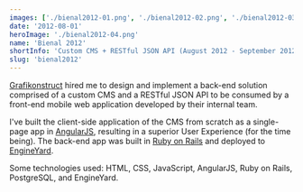 ```yaml
---
images: ['./bienal2012-01.png', './bienal2012-02.png', './bienal2012-03.png', './bienal2012-04.png']
date: '2012-08-01'
heroImage: './bienal2012-04.png'
name: 'Bienal 2012'
shortInfo: 'Custom CMS + RESTful JSON API (August 2012 - September 2012)'
slug: 'bienal2012'
---
```



[Grafikonstruct](https://www.linkedin.com/company/grafikonstruct/) hired me to design and implement a back-end solution comprised of a custom CMS and a RESTful JSON API to be consumed by a front-end mobile web application developed by their internal team.

I've built the client-side application of the CMS from scratch as a single-page app in [AngularJS](https://angularjs.org), resulting in a superior User Experience (for the time being). The back-end app was built in [Ruby on Rails](https://rubyonrails.org) and deployed to [EngineYard](https://www.engineyard.com).

Some technologies used: HTML, CSS, JavaScript, AngularJS, Ruby on Rails, PostgreSQL, and EngineYard.

<br />
<br />

<FlexBoxRowSpaceBetween>
  <LinkButtonLeftArrowIcon align-self="flex-start" text="Pearson" to="/portfolio/pearson/" />
  <LinkButtonRightArrowIcon
    align-self="flex-end"
    text="Schin Caiu na Rede"
    to="/portfolio/schin-caiu-na-rede/"
  />
</FlexBoxRowSpaceBetween>
